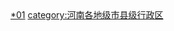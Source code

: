 <br>{{hideh
|Head = 周口各区县市所辖乡镇与街道
|FrameStyle   = border:solid 1px #000080;
|HeadStyle    = text-align:center;background:transparent;
|ContentStyle = background: #99CCFF;
}}
{{周口市川汇区行政区划|state=expanded}}
{{项城市行政区划|state=expanded}}
{{商水县行政区划|state=expanded}}
{{淮阳县行政区划|state=expanded}}
{{太康县行政区划|state=expanded}}
{{鹿邑县行政区划|state=expanded}}
{{西华县行政区划|state=expanded}}
{{扶沟县行政区划|state=expanded}}
{{沈丘县行政区划|state=expanded}}
{{郸城县行政区划|state=expanded}}
{{hidef}}<br>

[[category:周口行政区划|*01]]
[[category:河南各地级市县级行政区|category:河南各地级市县级行政区]]
{{catmore|周口市|河南省周口市}}